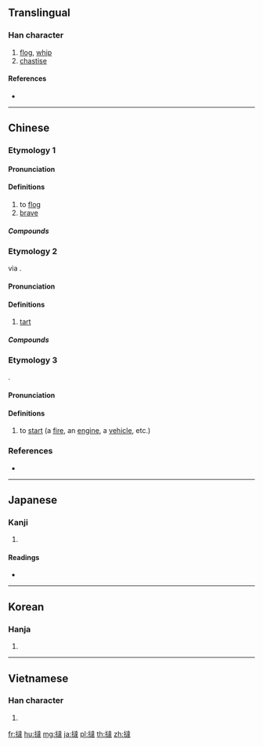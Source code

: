 {{character info/new}}
{{also|挞}}
==Translingual==

===Han character===
{{Han char|rn=64|rad=手|as=13|sn=16|four=54034|canj=QYGQ|ids=⿰扌達}}

# [[flog]], [[whip]]
# [[chastise]]

====References====
* {{Han ref|kx=0457.170|dkj=12774|dj=0806.020|hdz=31953.040|uh=64BB|ud=25787|bh=BED8|bd=48856}}

----

==Chinese==
{{zh-forms|s=挞}}

===Etymology 1===

====Pronunciation====
{{zh-pron
|m=tà
|c=taat3
|mc=y
|oc=y
|cat=v,a
}}

====Definitions====
{{zh-hanzi}}

# to [[flog]]
# [[brave]]

=====Compounds=====
{{zh-der|光撻撻|光辣撻|大張撻伐|扑撻|抹撻|捶撻|撻伐|撻市|撻罰|楚撻|沒撻煞|鞭撻}}

===Etymology 2===

{{bor|zh|en|tart}} via {{etyl|yue|zh}}.

====Pronunciation====
{{zh-pron
|m=tà
|c=taat1
|cat=n
}}

====Definitions====
{{zh-hanzi}}

# [[tart]] {{gloss|pastry}}

=====Compounds=====
{{zh-der|蛋撻|葡撻}}

===Etymology 3===
{{bor|zh|en|start}}.

====Pronunciation====
{{zh-pron
|c=taat1
|cat=v
}}

====Definitions====
{{zh-hanzi}}

# {{lb|zh|Cantonese}} to [[start]] (a [[fire]], an [[engine]], a [[vehicle]], etc.)

===References===
* {{R:twedu|A01679}}

----

==Japanese==

===Kanji===
{{ja-kanji|grade=|rs=手13}}

# {{defn|lang=ja|sort=手13}}

====Readings====
* {{ja-readings|on=[[たち]] (tachi), [[たつ]] (tatsu)|kun=[[むちうつ]] (muchiutsu), [[はやい]] (hayai)}}

----

==Korean==

===Hanja===
{{ko-hanja|hangeul=달|eumhun=|rv=dal|mr=tal|y=tal}}

# {{defn|lang=ko|sort=手13}}

----

==Vietnamese==

===Han character===
{{vi-hantu|[[dặt]], [[đặt]], [[thát]]|rs=手13}}

# {{defn|lang=vi|sort=手13}}

[[fr:撻]]
[[hu:撻]]
[[mg:撻]]
[[ja:撻]]
[[pl:撻]]
[[th:撻]]
[[zh:撻]]